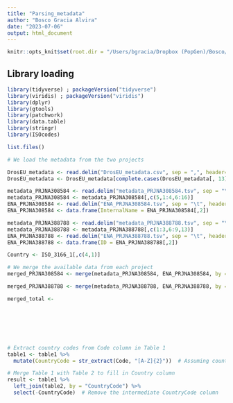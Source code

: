 ```yaml
---
title: "Parsing_metadata"
author: "Bosco Gracia Alvira"
date: "2023-07-06"
output: html_document
---
```


```r
knitr::opts_knit$set(root.dir = "/Users/bgracia/Dropbox (PopGen)/Bosco/PhD_Dropbox/DrosEU-microbiome/data")
```

## Library loading

```r
library(tidyverse) ; packageVersion("tidyverse")
library(viridis) ; packageVersion("viridis")
library(dplyr)
library(gtools)
library(patchwork)
library(data.table)
library(stringr)
library(ISOcodes)
```


```r
list.files()
```


```r
# We load the metadata from the two projects

DrosEU_metadata <- read.delim("DrosEU_metadata.csv", sep = ",", header=T)
DrosEU_metadata <- DrosEU_metadata[complete.cases(DrosEU_metadata[, 13]), ]

metadata_PRJNA308584 <- read.delim("metadata_PRJNA308584.tsv", sep = "\t", header=T)
metadata_PRJNA308584 <- metadata_PRJNA308584[,c(5,1:4,6:16)]
ENA_PRJNA308584 <- read.delim("ENA_PRJNA308584.tsv", sep = "\t", header=T)
ENA_PRJNA308584 <- data.frame(InternalName = ENA_PRJNA308584[,2])

metadata_PRJNA388788 <- read.delim("metadata_PRJNA388788.tsv", sep = "\t", header=T)
metadata_PRJNA388788 <- metadata_PRJNA388788[,c(1:3,6:9,13)]
ENA_PRJNA388788 <- read.delim("ENA_PRJNA388788.tsv", sep = "\t", header=T)
ENA_PRJNA388788 <- data.frame(ID = ENA_PRJNA388788[,2])

Country <- ISO_3166_1[,c(4,1)]

```


```r
# We merge the available data from each project
merged_PRJNA308584 <- merge(metadata_PRJNA308584, ENA_PRJNA308584, by = "InternalName", all = TRUE)

merged_PRJNA388788 <- merge(metadata_PRJNA388788, ENA_PRJNA388788, by = "ID", all = TRUE)

merged_total <- 







# Extract country codes from Code column in Table 1
table1 <- table1 %>%
  mutate(CountryCode = str_extract(Code, "[A-Z]{2}"))  # Assuming country code is always two uppercase letters

# Merge Table 1 with Table 2 to fill in Country column
result <- table1 %>%
  left_join(table2, by = "CountryCode") %>%
  select(-CountryCode)  # Remove the intermediate CountryCode column
```




